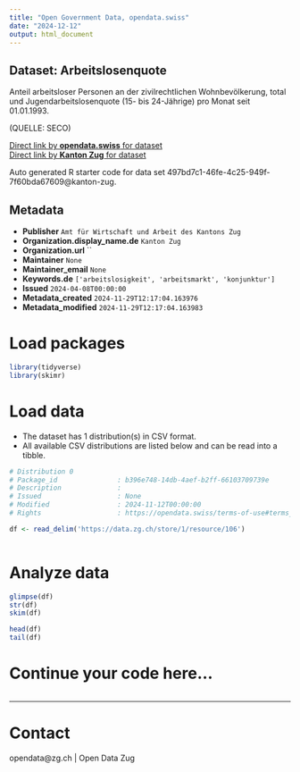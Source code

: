 ```yaml
---
title: "Open Government Data, opendata.swiss"
date: "2024-12-12"
output: html_document
---
```


## Dataset: Arbeitslosenquote

Anteil arbeitsloser Personen an der zivilrechtlichen Wohnbevölkerung, total und Jugendarbeitslosenquote (15- bis 24-Jährige) pro Monat seit 01.01.1993.

(QUELLE: SECO)

[Direct link by **opendata.swiss** for dataset](https://opendata.swiss/de/dataset/arbeitslosenquote)<br>
[Direct link by **Kanton Zug** for dataset](https://zg.ch/de/wirtschaft-arbeit/stellensuchende/arbeitsmarktstatistiken)

Auto generated R starter code for data set 497bd7c1-46fe-4c25-949f-7f60bda67609@kanton-zug.

## Metadata

- **Publisher** `Amt für Wirtschaft und Arbeit des Kantons Zug`
- **Organization.display_name.de** `Kanton Zug`
- **Organization.url** ``
- **Maintainer** `None`
- **Maintainer_email** `None`
- **Keywords.de** `['arbeitslosigkeit', 'arbeitsmarkt', 'konjunktur']`
- **Issued** `2024-04-08T00:00:00`
- **Metadata_created** `2024-11-29T12:17:04.163976`
- **Metadata_modified** `2024-11-29T12:17:04.163983`


# Load packages

```r

library(tidyverse)
library(skimr)

```

# Load data

-   The dataset has 1 distribution(s) in CSV format.
-   All available CSV distributions are listed below and can be read into a tibble.

```r

# Distribution 0
# Package_id               : b396e748-14db-4aef-b2ff-66103709739e
# Description              : 
# Issued                   : None
# Modified                 : 2024-11-12T00:00:00
# Rights                   : https://opendata.swiss/terms-of-use#terms_by

df <- read_delim('https://data.zg.ch/store/1/resource/106')



```

# Analyze data

```r

glimpse(df)
str(df)
skim(df)

head(df)
tail(df)

```

# Continue your code here...

```r

```

------------------------------------------------------------------------

# Contact

opendata@zg.ch | Open Data Zug
